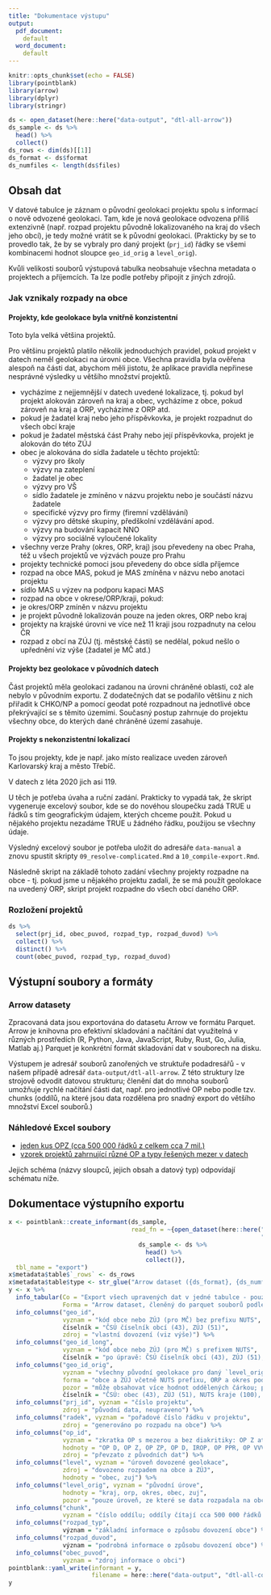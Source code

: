 ```yaml
---
title: "Dokumentace výstupu"
output: 
  pdf_document:
    default
  word_document:
    default
---
```


```r
knitr::opts_chunk$set(echo = FALSE)
library(pointblank)
library(arrow)
library(dplyr)
library(stringr)
```

```r
ds <- open_dataset(here::here("data-output", "dtl-all-arrow"))
ds_sample <- ds %>% 
  head() %>% 
  collect()
ds_rows <- dim(ds)[[1]]
ds_format <- ds$format
ds_numfiles <- length(ds$files)
```

## Obsah dat

V datové tabulce je záznam o původní geolokaci projektu spolu s informací o nově odvozené geolokaci. Tam, kde je nová geolokace odvozena příliš extenzivně (např. rozpad projektu původně lokalizovaného na kraj do všech jeho obcí), je tedy možné vrátit se k původní geolokaci. (Prakticky by se to provedlo tak, že by se vybraly pro daný projekt (`prj_id`) řádky se všemi kombinacemi hodnot sloupce `geo_id_orig` a `level_orig`).

Kvůli velikosti souborů výstupová tabulka neobsahuje všechna metadata o projektech a příjemcích. Ta lze podle potřeby připojit z jiných zdrojů.

### Jak vznikaly rozpady na obce

#### Projekty, kde geolokace byla vnitřně konzistentní

Toto byla velká většina projektů.

Pro většinu projektů platilo několik jednoduchých pravidel, pokud projekt v datech neměl geolokaci na úrovni obce. Všechna pravidla byla ověřena alespoň na části dat, abychom měli jistotu, že aplikace pravidla nepřinese nesprávné výsledky u většího množství projektů.

- vycházíme z nejjemnější v datech uvedené lokalizace, tj. pokud byl projekt alokován zároveň na kraj a obec, vycházíme z obce, pokud zároveň na kraj a ORP, vycházíme z ORP atd.
- pokud je žadatel kraj nebo jeho příspěvkovka, je projekt rozpadnut do všech obcí kraje
- pokud je žadatel městská část Prahy nebo její příspěvkovka, projekt je alokován do této ZÚJ
- obec je alokována do sídla žadatele u těchto projektů:
  - výzvy pro školy
  - výzvy na zateplení
  - žadatel je obec
  - výzvy pro VŠ
  - sídlo žadatele je zmíněno v názvu projektu nebo je součástí názvu žadatele
  - specifické výzvy pro firmy (firemní vzdělávání)
  - výzvy pro dětské skupiny, předškolní vzdělávání apod.
  - výzvy na budování kapacit NNO
  - výzvy pro sociálně vyloučené lokality
- všechny verze Prahy (okres, ORP, kraj) jsou převedeny na obec Praha, též u všech projektů ve výzvách pouze pro Prahu
- projekty technické pomoci jsou převedeny do obce sídla příjemce
- rozpad na obce MAS, pokud je MAS zmíněna v názvu nebo anotaci projektu
- sídlo MAS u výzev na podporu kapaci MAS
- rozpad na obce v okrese/ORP/kraji, pokud:
 - je okres/ORP zmíněn v názvu projektu
 - je projekt původně lokalizován pouze na jeden okres, ORP nebo kraj
- projekty na krajské úrovni ve více než 11 kraji jsou rozpadnuty na celou ČR
- rozpad z obcí na ZÚJ (tj. městské části) se nedělal, pokud nešlo o upřednění viz výše (žadatel je MČ atd.)

#### Projekty bez geolokace v původních datech

Část projektů měla geolokaci zadanou na úrovni chráněné oblasti, což ale nebylo v původním exportu. Z dodatečných dat se podařilo většinu z nich přiřadit k CHKO/NP a pomocí geodat poté rozpadnout na jednotlivé obce překrývající se s těmito územími. Současný postup zahrnuje do projektu všechny obce, do kterých dané chráněné území zasahuje.

#### Projekty s nekonzistentní lokalizací

To jsou projekty, kde je např. jako místo realizace uveden zároveň Karlovarský kraj a město Třebíč.

V datech z léta 2020 jich asi 119.

U těch je potřeba úvaha a ruční zadání. Prakticky to vypadá tak, že skript vygeneruje excelový soubor, kde se do novéhou sloupečku zadá TRUE u řádků s tím geografickým údajem, kterých chceme použít. Pokud u nějakého projektu nezadáme TRUE u žádného řádku, použijou se všechny údaje. 

Výsledný excelový soubor je potřeba uložit do adresáře `data-manual` a znovu spustit skripty `09_resolve-complicated.Rmd` a `10_compile-export.Rmd`. 

Následně skript na základě tohoto zadání všechny projekty rozpadne na obce - tj. pokud jsme u nějakého projektu zadali, že se má použít geolokace na uvedený ORP, skript projekt rozpadne do všech obcí daného ORP.

### Rozložení projektů

```r
ds %>% 
  select(prj_id, obec_puvod, rozpad_typ, rozpad_duvod) %>% 
  collect() %>% 
  distinct() %>% 
  count(obec_puvod, rozpad_typ, rozpad_duvod)
```


## Výstupní soubory a formáty

### Arrow datasety

Zpracovaná data jsou exportována do datasetu Arrow ve formátu Parquet. Arrow je knihovna pro efektivní skladování a načítání dat využitelná v různých prostředích (R, Python, Java, JavaScript, Ruby, Rust, Go, Julia, Matlab aj.) Parquet je konkrétní formát skladování dat v souborech na disku.

Výstupem je adresář souborů zanořených ve struktuře podadresářů - v našem případě adresář `data-output/dtl-all-arrow`. Z této struktury lze strojově odvodit datovou strukturu; členění dat do mnoha souborů umožňuje rychlé načítání části dat, např. pro jednotlivé OP nebo podle tzv. chunks (oddílů, na které jsou data rozdělena pro snadný export do většího množství Excel souborů.)

### Náhledové Excel soubory

- [jeden kus OPZ (cca 500 000 řádků z celkem cca 7 mil.)](opz-one-chunk.xlsx)
- [vzorek projektů zahrnující různé OP a typy řešených mezer v datech](sample_export.xlsx)

Jejich schéma (názvy sloupců, jejich obsah a datový typ) odpovídají schématu níže.

## Dokumentace výstupního exportu

```r
x <- pointblank::create_informant(ds_sample, 
                                  read_fn = ~{open_dataset(here::here("data-output",
                                                                      "dtl-all-arrow"))
                                    ds_sample <- ds %>% 
                                      head() %>% 
                                      collect()}, 
  tbl_name = "export")
x$metadata$table$`_rows` <- ds_rows
x$metadata$table$type <- str_glue("Arrow dataset ({ds_format}, {ds_numfiles} files)")
y <- x %>% 
  info_tabular(Co = "Export všech upravených dat v jedné tabulce - pouze kódy území, bez metadat o projektech a příjemcích",
               Forma = "Arrow dataset, členěný do parquet souborů podle OP, typu rozpadu, původu ID obce a oddílu pro export (chunk).") %>% 
  info_columns("geo_id", 
               vyznam = "kód obce nebo ZÚJ (pro MČ) bez prefixu NUTS", 
               číselník = "ČSÚ číselník obcí (43), ZÚJ (51)",
               zdroj = "vlastní dovození (viz výše)") %>% 
  info_columns("geo_id_long", 
               vyznam = "kód obce nebo ZÚJ (pro MČ) s prefixem NUTS",
               číselník = "po úpravě: ČSÚ číselník obcí (43), ZÚJ (51), NUTS kraje (100)") %>% 
  info_columns("geo_id_orig", 
               vyznam = "všechny původní geolokace pro daný `level_orig` - kód území",
               forma = "obce a ZÚJ včetně NUTS prefixu, ORP a okres podle ČSÚ, kraj podle NUTS",
               pozor = "může obsahovat více hodnot oddělených čárkou; pouze pro úroveň, ze kterých se data rozpadala na obce",
               číselník = "ČSÚ: obec (43), ZÚJ (51), NUTS kraje (100), ORP (65), okes (109)") %>% 
  info_columns("prj_id", vyznam = "číslo projektu",
               zdroj = "původní data, neupraveno") %>% 
  info_columns("radek", vyznam = "pořadové číslo řádku v projektu",
               zdroj = "generováno po rozpadu na obce") %>% 
  info_columns("op_id", 
               vyznam = "zkratka OP s mezerou a bez diakritiky: OP Z atd. (mezera, ne '_')",
               hodnoty = "OP D, OP Z, OP ZP, OP D, IROP, OP PPR, OP VVV",
               zdroj = "převzato z původních dat") %>% 
  info_columns("level", vyznam = "úroveň dovozené geolokace",
               zdroj = "dovozeno rozpadem na obce a ZÚJ",
               hodnoty = "obec, zuj") %>% 
  info_columns("level_orig", vyznam = "původní úrove", 
               hodnoty = "kraj, orp, okres, obec, zuj",
               pozor = "pouze úroveň, ze které se data rozpadala na obce") %>% 
  info_columns("chunk", 
               vyznam = "číslo oddílu; oddíly čítají cca 500 000 řádků pro export do jednotlivých excelových souborů") %>% 
  info_columns("rozpad_typ", 
               význam = "základní informace o způsobu dovození obce") %>% 
  info_columns("rozpad_duvod",
               význam = "podrobná informace o způsobu dovození obce") %>% 
  info_columns("obec_puvod",
               vyznam = "zdroj informace o obci")
pointblank::yaml_write(informant = y, 
                       filename = here::here("data-output", "dtl-all-codebook.yml"))
y
```


